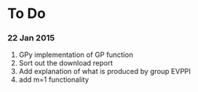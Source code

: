 # To Do
### 22 Jan 2015

1. GPy implementation of GP function
2. Sort out the download report
3. Add explanation of what is produced by group EVPPI
4. add m=1 functionality
